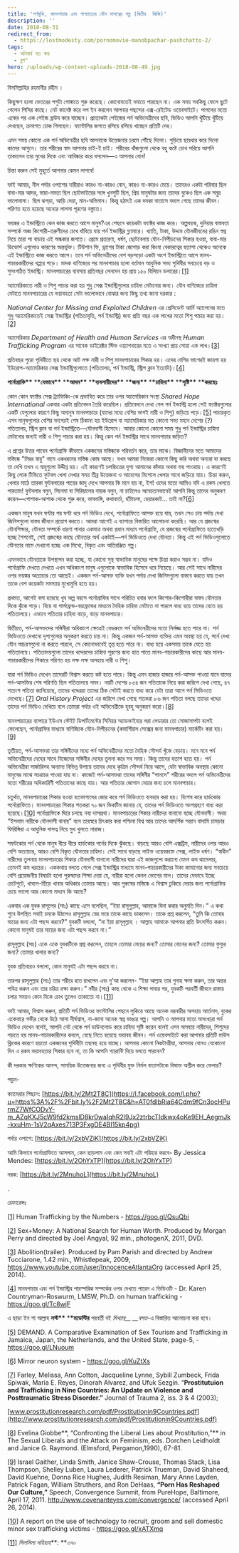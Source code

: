 ```yaml
---
title: 'পর্ণমুভি, মানবপাচার এবং পাশ্চাত্যের যৌন দাসত্বের গল্প (দ্বিতীয়  কিস্তি)'
description: ''
date: 2018-08-31
redirect_from:
  - https://lostmodesty.com/pornomovie-manobpachar-pashchatto-2/
tags:
  - অনিবার্য যত ক্ষয়
  - ব্লগ"
hero: /uploads/wp-content-uploads-2018-08-49.jpg
---
```


বিসমিল্লাহির রহমানীর রহীম ।

কিছুক্ষণ হলো ভেতরের পশুটা গোঙ্গাতে শুরু করেছে। কোনোমতেই দমাতে পারছেন না। এক সময় সবকিছু ফেলে ছুটে গেলেন পিসির কাছে। নেট কানেক্ট করে লগ ইন করলেন আপনার পছন্দের এক্স-রেইটেড ওয়েবসাইটে। পাগলের মতো একের পর এক পেইজ ব্রাউয করে যাচ্ছেন। প্রত্যেকটা পেইজের পর্ন অভিনেত্রীদের ছবি, ভিডিও আপনি খুঁটিয়ে খুঁটিয়ে দেখছেন, ক্রমাগত ঢোক গিলছেন। ফ্যান্টাসির জগতে রসিয়ে রসিয়ে খাচ্ছেন প্রতিটি দেহ।

এমন সময় কোনো এক পর্ন অভিনেত্রীর ছবি আপনাকে উত্তেজনার চরমে পৌঁছে দিলো। পুড়িয়ে ছারখার করে দিলো কামের আগুনে। তার শরীরের স্বাদ আপনার চাই-ই চাই। শরীরের খাঁজগুলো থেকে বহু কষ্টে চোখ সরিয়ে আপনি তাকালেন তার মুখের দিকে এবং আবিষ্কার করে বসলেন—এ আপনার বোন!

চিন্তা করুন সেই মুহূর্তে আপনার কেমন লাগবে!

ভাই আমার, নীল পর্দার ওপাশের নারীরাও কারও না-কারও বোন, কারও না-কারও মেয়ে। তাদেরও একটা পরিবার ছিল বাবা-মার আদর, মায়া-মমতা ছিল ছোটভাইয়ের সঙ্গে খুনসুটি ছিল, প্রিয় মানুষটার জন্য তাদের বুকেও ছিল এক সমুদ্র ভালোবাসা। ছিল ঝগড়া, আড়ি দেয়া, মান-অভিমান। কিন্তু হঠাৎই এক দমকা বাতাসে বদলে গেছে তাদের জীবন। পরিণত হতে হয়েছে অন্যের লালসা পূরণের বস্তুতে।

ভয়ঙ্কর এ ইন্ডাস্ট্রিতে কেন কাজ করতে আসে মানুষ?এর পেছনে কয়েকটা ফ্যাক্টর কাজ করে। অল্পবয়স্ক, দুনিয়ার বাস্তবতা সম্পর্কে অজ্ঞ কিশোরী-তরুণীদের চোখ ধাঁধিয়ে যায় পর্ন ইন্ডাস্ট্রির গ্ল্যামারে। খ্যাতি, টাকা, উদ্দাম যৌনজীবনের রঙিন স্বপ্ন নিয়ে তারা পা বাড়ায় এই অন্ধকার জগতে। প্রেমে প্রতারণা, ধর্ষণ, ছোটবেলায় যৌন-নিপীড়নের শিকার হওয়া, বাবা-মার ডিভোর্স এগুলোও কারণের অন্তর্ভুক্ত। টিউশান ফি, ড্রাগের টাকা জোগাড় করা কিংবা বেকারত্বের হতাশা থেকেও অনেকে এই ইন্ডাস্ট্রিতে কাজ করতে আসে। তবে পর্ন অভিনেত্রীদের বেশ বড়সড়ো একটা অংশ ইন্ডাস্ট্রিতে আসে মানব-পাচারকারীদের খপ্পরে পড়ে। মাদক বাণিজ্যের পর মানবপাচার হলো বর্তমান আধুনিক সভ্য পৃথিবীর সবচেয়ে বড় ও সুসংগঠিত ইন্ডাস্ট্রি। মানবপাচারের ব্যবসায় প্রতিবছর লেনদেন হয় প্রায় ১৫০ বিলিয়ন ডলারের।[\[1\]](https://www.blogger.com/blogger.g?blogID=606604752833102909#_ftn1)

অ্যামেরিকাতে নারী ও শিশু পাচার করা হয় শুধু সেক্স ইন্ডাস্ট্রিগুলোর চাহিদা মেটানোর জন্য। যৌন বাণিজ্যের চাহিদা মেটাতে মানবপাচারের যে ভয়াবহতা সেটা ভালোভাবে বোঝার জন্য কিছু তথ্য জানা দরকার :

_National Center for Missing and Exploited Children_ এর প্রেসিডেন্ট আর্নি অ্যালেনের মতে শুধু অ্যামেরিকাতেই সেক্স ইন্ডাস্ট্রির (পতিতাবৃত্তি, পর্ন ইন্ডাস্ট্রি) জন্য প্রতি বছর এক লাখের মতো শিশু পাচার করা হয়।[\[2\]](https://www.blogger.com/blogger.g?blogID=606604752833102909#_ftn2)

অ্যামেরিকার _Department of Health and Human Services_ এর অধীনস্থ _Human Trafficking Program_ এর সাবেক ডাইরেক্টর স্টিভ ওয়্যাগনারের মতে এ সংখ্যা প্রায় সোয়া এক লাখ।[\[3\]](https://www.blogger.com/blogger.g?blogID=606604752833102909#_ftn3)

প্রতিবছর পুরো পৃথিবীতে ছয় থেকে আট লক্ষ নারী ও শিশু মানবপাচারের শিকার হয়। এদের বেশির ভাগেরই জায়গা হয় ইউরোপ-অ্যামেরিকার সেক্স ইন্ডাস্ট্রিগুলোতে (পতিতালয়, পর্ন ইন্ডাস্ট্রি, স্ট্রিপ ক্লাব ইত্যাদি)।[\[4\]](https://www.blogger.com/blogger.g?blogID=606604752833102909#_ftn4)

**পর্নোগ্রাফি\*\*** \***\*যেভাবে\*\*** \***\*আদম\*\*** \***\*ব্যবসায়ীদের\*\*** \***\*জন্য\*\*** \***\*চাহিদা\*\*** \***\*সৃষ্টি\*\*** \***\*করছেঃ**

কোন কোন ফ্যাক্টর সেক্স ট্র্যাফিকিং-কে প্রভাবিত করে তার ওপর অ্যামেরিকান সংস্থা _Shared Hope International_ একবার একটা প্রতিবেদন তৈরি করেছিল। প্রতিবেদনে দেখা গেল পর্ন ইন্ডাস্ট্রি হলো সেই ফ্যাক্টরগুলোর একটি যেগুলোর কারণে কিছু অমানুষ মানবপাচারে (যাদের মধ্যে বেশির ভাগই নারী ও শিশু) জড়িয়ে পড়ে।[\[5\]](https://www.blogger.com/blogger.g?blogID=606604752833102909#_ftn5) পাচারকৃত এসব মানুষগুলোর বেশির ভাগেরই শেষ ঠিকানা হয় ইউরোপ বা অ্যামেরিকার মত কোনো সভ্য মহান দেশের (?) পতিতালয়, স্ট্রিপ ক্লাব বা পর্ন ইন্ডাস্ট্রিতে—যৌনদাসী হিসেবে। আবার কোনো কোনো সময় শুধু পর্ন ইন্ডাস্ট্রির চাহিদা মেটানোর জন্যই নারী ও শিশু পাচার করা হয়। কিন্তু কেন পর্ন ইন্ডাস্ট্রির সাথে মানবপাচার জড়িত?

এ প্রশ্নের উত্তর পাবেন পর্নোগ্রাফি কীভাবে একজনের মস্তিষ্ককে পরিবর্তন করে, তার মাঝে। বিজ্ঞানীদের মতে আমাদের মস্তিষ্কে "মিরর স্নায়ু" নামে একধরনের মস্তিষ্ক কোষ আছে। যখন আমরা নিজেরা কোনো কিছু করি অথবা অন্যরা যা করছে তা দেখি তখন এ স্নায়ুগুলো উদ্দীপ্ত হয়। এই কারণেই চলচ্চিত্রের দৃশ্য আমাদের কাঁদায় অথবা ভয় পাওয়ায়। এ কারণেই কিছু লোক টিভিতে ফুটবল খেলা দেখার সময় তীব্র উত্তেজনা ও আবেগের মিশেলে খেলার সাথে জড়িয়ে যায়। চিন্তা করুন, খেলার মাঠে তারকা ফুটবলারের পায়ের জাদু দেখে আপনার কি মনে হয় না, ইশ! ওদের মতো আমিও যদি এ রকম খেলতে পারতাম! ফুটবলার বলুন, সিনেমা বা সিরিয়ালের নায়ক বলুন, না চাইলেও অবেচতনভাবেই আপনি কিন্তু তাদের অনুকরণ করেন—পোশাক-আশাক থেকে শুরু করে, ভাবভঙ্গি, কথাবার্তা, হাঁটাচলা, হেয়ারকাট... তাই না?[\[6\]](https://www.blogger.com/blogger.g?blogID=606604752833102909#_ftn6)

একজন মানুষ যখন ঘণ্টার পর ঘণ্টা ধরে পর্ন ভিডিও দেখে, পর্নোগ্রাফিতে আসক্ত হয়ে যায়, তখন সেও চায় পর্দায় দেখা জিনিসগুলো বাস্তব জীবনে প্রয়োগ করতে। আমরা আগেই এ ব্যাপারে বিস্তারিত আলোচনা করেছি। আর যে প্রজন্মের যৌনশিক্ষার, যৌনতা সম্পর্কে ধারণা পাবার একমাত্র অথবা প্রধান মাধ্যম পর্নোগ্রাফি, যে প্রজন্মের পর্নোগ্রাফিতে হাতেখড়ি হচ্ছে শৈশবেই, সেই প্রজন্মের কাছে যৌনতার অর্থ একটাই—পর্ন ভিডিওতে দেখা যৌনতা। কিন্তু এই পর্ন ভিডিওগুলোতে যৌনতার নামে দেখানো হচ্ছে এক মিথ্যে, বিকৃত এবং অতিরঞ্জিত গল্প।

এমনভাবে যৌনতাকে উপস্থাপন করা হচ্ছে, যা কোনো সুস্থ স্বাভাবিক মানুষের পক্ষে চিন্তা করাও সম্ভব না। যদিও পর্নোগ্রাফি দেখতে দেখতে এখন অধিকাংশ মানুষ এগুলোকে স্বাভাবিক হিসেবে ধরে নিয়েছে। আর সেই সাথে নারীদের ওপর ভয়ঙ্কর অত্যাচার তো আছেই। একজন পর্ন-আসক্ত ব্যক্তি যখন পর্দায় দেখা জিনিসগুলো বাস্তবে করতে যায় তখন তাকে বেশ কয়েকটা সমস্যার মুখোমুখি হতে হয়।

প্রথমত, আগেই বলা হয়েছে খুব অল্প বয়সে পর্নোগ্রাফির সাথে পরিচিত হবার ফলে কিশোর-কিশোরীরা বাস্তব যৌনতার দিকে ঝুঁকে পড়ে। বিয়ে বা গার্লফ্রেন্ড-বয়ফ্রেন্ডের মাধ্যমে দৈহিক চাহিদা মেটাতে না পারলে বাধ্য হয়ে তাদের যেতে হয় পতিতালয়ে। এভাবে পতিতার চাহিদা বাড়ে, বাড়ে মানবপাচার।

দ্বিতীয়ত, পর্ন-আসক্তদের সঙ্গিনীরা অধিকাংশ ক্ষেত্রেই বেডরুমে পর্ন অভিনেত্রীদের মতো নির্লজ্জ হতে পারে না। পর্ন ভিডিওতে দেখানো দৃশ্যগুলোর অনুকরণ করতে চায় না। কিন্তু একজন পর্ন-আসক্ত ব্যক্তির এমন অবস্থা হয় যে, পর্নে দেখা যৌন আচরণগুলো না করতে পারলে, সে কোনোভাবেই তৃপ্ত হতে পারে না। বাধ্য হয়ে একসময় তাকে যেতে হয় পতিতালয়ে। পতিতালয়গুলো তাদের খদ্দেরদের চাহিদা পূরণের জন্য হাত পাতে মানব-পাচারকারীদের কাছে আর মানব-পাচারকারীদের শিকারে পরিণত হয় লক্ষ লক্ষ অসহায় নারী ও শিশু।

যারা পর্ন ভিডিও দেখেন তাদেরটি বিশ্বাস করতে কষ্ট হতে পারে। কিন্তু এমন হাজার হাজার পর্ন-আসক্ত পাওয়া যাবে যাদের পর্ন-আসক্তির শেষ পরিণতি ছিল পতিতালয়ে গমন। নয়টি দেশের ৮৫৪ জন পতিতাকে নিয়ে করা জরিপে দেখা গেছে, ৪৭ শতাংশ পতিতা জানিয়েছে, তাদের খদ্দেররা তাদের ঠিক সেটাই করতে বাধ্য করে যেটা তারা আগে পর্ন ভিডিওতে দেখেছে।[\[7\]](https://www.blogger.com/blogger.g?blogID=606604752833102909#_ftn7) _Oral History Project_ এর জরিপে দেখা গেছে শতকরা ৮৬ জন পতিতা বলছে তাদের খদ্দের তাদের পর্ন ভিডিও দেখিয়ে বলে তোমরা পর্দার ওই অভিনেত্রীকে হুবহু অনুকরণ করো।[\[8\]](https://www.blogger.com/blogger.g?blogID=606604752833102909#_ftn8)

মানবপাচারের ব্যাপারে ইউএস স্টেইট ডিপার্টমেন্টের সিনিয়র অ্যাডভাইযার লরা লেডারার তো সোজাসাপটা বলেই ফেলেছেন, পর্নোগ্রাফির মাধ্যমে বাণিজ্যিক যৌন-নিপীড়নের (কমার্শিয়াল সেক্সের জন্য মানবপাচার) মার্কেটিং করা হয়।[\[9\]](https://www.blogger.com/blogger.g?blogID=606604752833102909#_ftn9)

তৃতীয়ত, পর্ন-আসক্তরা তার সঙ্গিনীদের মধ্যে পর্ন অভিনেত্রীদের মতো দৈহিক সৌন্দর্য খুঁজে বেড়ায়। মনে মনে পর্ন অভিনেত্রীদের দেহের সাথে নিজেদের সঙ্গিনীর দেহের তুলনা করে সব সময়। কিন্তু তাদের হতাশ হতে হয়। পর্ন অভিনেত্রীরা সার্জারিসহ অন্যান্য বিভিন্ন উপায়ে তাদের দেহে কৃত্রিম সৌন্দর্য নিয়ে আসে, যেটা স্বাভাবিক অবস্থায় কোনো মানুষের মাঝে সচরাচর পাওয়া যায় না। কাজেই পর্ন-আসক্তরা তাদের সঙ্গিনীর “পানসে” শরীরের বদলে পর্ন অভিনেত্রীদের মতো শরীরের অধিকারিণী পতিতাদের কাছে যায়। আর পতিতার জোগান দেয়ার জন্য চলে মানবপাচার।

চতুর্থত, মানবপাচারের শিকার হওয়া হতভাগ্যদের জোর করে পর্ন ভিডিওতে ব্যবহার করা হয়। বিশেষ করে হার্ডকোর পর্নোগ্রাফিতে। মানবপাচারের শিকার শতকরা ৭০ জন ভিকটিম জানায় যে, তাদের পর্ন ভিডিওতে অংশগ্রহণে বাধ্য করা হয়েছে।[\[10\]](https://www.blogger.com/blogger.g?blogID=606604752833102909#_ftn10) পর্নোগ্রাফিকে ঘিরে চলছে নব্য দাসপ্রথা। মানবপাচারের শিকার নারীদের বানানো হচ্ছে যৌনদাসী। অথচ “ইসলাম নারীকে যৌনদাসী বানায়” বলে তারস্বরে চিৎকার করা পশ্চিমা বিশ্ব আর তাদের আদর্শিক সন্তান বাদামি চামড়ার ফিরিঙ্গিরা এ আধুনিক দাসত্ব নিয়ে মুখ খুলতে নারাজ।

সফটকোর পর্ন থেকে মানুষ ধীরে ধীরে হার্ডকোর পর্নের দিকে ঝুঁকছে। বাড়ছে আরও বেশি এক্সট্রিম, নারীদের ওপর আরও বেশি অত্যাচার, আরও বেশি বিকৃত যৌনতার চাহিদা। সেই সাথে বাড়ছে লাইভ ওয়েবক্যাম সেক্স, লাইভ ধর্ষণ। “স্বাধীন” নারীদের তুলনায় মানবপাচারের শিকার যৌনদাসী বানানো নারীদের দ্বারা এই কাজগুলো করানো যেমন কম ঝামেলার, তেমনই কম খরচের। এককথায় বলতে গেলে সেক্স ইন্ডাস্ট্রির মাধ্যমে মানব-পাচারকারীদের টাকা কামানোর জন্য সবচেয়ে বেশি প্রয়োজনীয় বিষয়টা হলো পুরুষদের শিক্ষা দেয়া যে, নারীরা হলো কেবল ভোগের মাল। তাদের যেভাবে ইচ্ছে চেটেপুটে, খাবলে-ছিঁড়ে খাবার অধিকার তোমার আছে। আর পুরুষের মস্তিষ্কে এ বিশ্বাস ঢুকিয়ে দেয়ার জন্য পর্নোগ্রাফির চেয়ে ভালো আর কোনো মাধ্যম কি আছে?

একবার এক যুবক রাসূলের (সাঃ) কাছে এসে বলেছিল, “ইয়া রাসূলুল্লাহ, আমাকে যিনা করার অনুমতি দিন।” এ কথা শুনে উপস্থিত সবাই চমকে উঠলেও রাসূলুল্লাহ স্নেহ ভরে তাকে কাছে ডাকলেন। তাকে প্রশ্ন করলেন, “তুমি কি তোমার মায়ের জন্য এটা পছন্দ করবে?” যুবকটি বললো, “না ইয়া রাসূলুল্লাহ । আল্লাহ আমাকে আপনার প্রতি উৎসর্গিত করুন। কোনো মানুষই তার মায়ের জন্য এটা পছন্দ করবে না।”

রাসূলুল্লাহ (সাঃ) একে একে যুবকটিকে প্রশ্ন করলেন, তাহলে তোমার মেয়ের জন্য? তোমার বোনের জন্য? তোমার ফুফুর জন্য? তোমার খালার জন্য?

যুবক প্রতিবারও বললো, কোন মানুষই এটা পছন্দ করবে না।

তারপর রাসূলুল্লাহ (সাঃ) তার শরীরে হাত রাখলেন এবং দু’আ করলেন- “ইয়া আল্লাহ তার গুনাহ ক্ষমা করুন, তার অন্তর পবিত্র করুন এবং তার চরিত্র রক্ষা করুন।” নবীর (সাঃ) কাছ থেকে এ শিক্ষা পাবার পর, যুবকটি পরবর্তী জীবনে রাস্তায় চলার সময়ও কোন দিকে চোখ তুলেও তাকাতো না।[\[11\]](https://www.blogger.com/blogger.g?blogID=606604752833102909#_ftn11)

ভাই আমার, বিশ্বাস করুন, প্রতিটি পর্ন ভিডিওর ফ্যান্টাসির পেছনে লুকিয়ে আছে অনেক নরনারীর অসহায় আর্তনাদ, বুকের একেবারে গভীর থেকে উঠে আসা দীর্ঘশ্বাস, না-জানা অনেক স্বপ্ন ভাঙার গল্প। আপনি ও আপনার মতো অসংখ্যরা পর্ন ভিডিও দেখেন বলেই, আপনি নেট থেকে পর্ন ডাউনলোড করে চাহিদা সৃষ্টি করেন বলেই এসব অসহায় নারীদের, শিশুদের পড়তে হয় মানব-পাচারকারীদের কবলে, বেছে নিতে হয়েছে ভয়াবহ জীবন। পর্ন ওয়েবসাইটে করা আপনার প্রতিটি মাউস ক্লিকের কারণে হয়তো একজনের পৃথিবীটা তছনছ হয়ে যাচ্ছে। আপনার কোনো নিকটাত্মীয়া, আপনার বোনও যেকোনো দিন এ রকম ভয়াবহতার শিকার হবে না, তা কি আপনি গ্যারান্টি দিয়ে বলতে পারবেন?

কী দরকার ক্ষণিকের আনন্দ, সাময়িক উত্তেজনার জন্য এ পৃথিবীর মুক্ত নির্মল বাতাসটাকে বিষাক্ত অশ্লীল করে ফেলার?

পড়ুন-

ক্যামেরার পিছনে: [https://bit.ly/2Mt2T8C](https://l.facebook.com/l.php?u=https%3A%2F%2Fbit.ly%2F2Mt2T8C&h=AT0fdIbRia64Cdm9fCn3ocHPurmZ7WfCODvY-m_AZqKXJ5cW9fd2kmslD8kr0waIqhR2l9Jx2ztrbcTIdkwx4oKe9EH_AegmJk-kxuHm-1sV2qAxes713P3FxgDE4BI15kp4pg)

পর্দার ওপাশে: [https://bit.ly/2xbVZiK](https://bit.ly/2xbVZiK)

আমি কিভাবে পর্নোগ্রাফিতে আসলাম, কেন ছাড়লাম এবং কেন সবাই এটা পরিহার করবে- By Jessica Mendes: [https://bit.ly/2OhYxTP](https://bit.ly/2OhYxTP)

নরক: [https://bit.ly/2MnuhoL](https://bit.ly/2MnuhoL)

.

রেফারেন্সঃ

[\[1\]](https://www.blogger.com/blogger.g?blogID=606604752833102909#_ftnref1) Human Trafficking by the Numbers - https://goo.gl/QsuQbi

[\[2\]](https://www.blogger.com/blogger.g?blogID=606604752833102909#_ftnref2) Sex+Money: A National Search for Human Worth. Produced by Morgan Perry and directed by Joel Angyal, 92 min., photogenX, 2011, DVD.

[\[3\]](https://www.blogger.com/blogger.g?blogID=606604752833102909#_ftnref3) Abolition(trailer). Produced by Pam Parish and directed by Andrew Tucciarone, 1.42 min., Whistlepeak, 2009, https://www.youtube.com/user/InnocenceAtlantaOrg (accessed April 25, 2014).

[\[4\]](https://www.blogger.com/blogger.g?blogID=606604752833102909#_ftnref4) মানবপাচার এবং পর্ন ইন্ডাস্ট্রির পারস্পরিক সম্পর্কের ওপর দেখতে পারেন এ ভিডিওটি - Dr. Karen Countryman-Roswurm, LMSW, Ph.D. on human trafficking - https://goo.gl/Tc8wjF

এ ছাড়া ইন শা আল্লাহ **লস্ট\*\*** \***\*মডেস্টির** পরবর্তী বই _মিথ্যায়\_\_ \_\_বসত_-এ বিস্তারিত আলোচনা করা হবে।

[\[5\]](https://www.blogger.com/blogger.g?blogID=606604752833102909#_ftnref5) DEMAND. A Comparative Examination of Sex Tourism and Trafficking in Jamaica, Japan, the Netherlands, and the United State, page-5, - https://goo.gl/LNuoum

[\[6\]](https://www.blogger.com/blogger.g?blogID=606604752833102909#_ftnref6) Mirror neuron system - https://goo.gl/KuZtXs

[\[7\]](https://www.blogger.com/blogger.g?blogID=606604752833102909#_ftnref7) Farley, Melissa, Ann Cotton, Jacqueline Lynne, Sybill Zumbeck, Frida Spiwak, Maria E. Reyes, Dinorah Alvarez, and Ufuk Sezgin. “**Prostitutuion and Trafficking in Nine Countries: An Update on Violence and Posttraumatic Stress Disorder.”** Journal of Trauma 2, iss. 3 & 4 (2003);

[www.prostitutionresearch.com/pdf/Prostitutionin9Countries.pdf](http://www.prostitutionresearch.com/pdf/Prostitutionin9Countries.pdf)

[\[8\]](https://www.blogger.com/blogger.g?blogID=606604752833102909#_ftnref8) Evelina Giobbe**, “Confronting the Liberal Lies about Prostitution,”** in The Sexual Liberals and the Attack on Feminism, eds. Dorchen Leidholdt and Janice G. Raymond. (Elmsford, Pergamon,1990), 67-81.

[\[9\]](https://www.blogger.com/blogger.g?blogID=606604752833102909#_ftnref9) Israel Gaither, Linda Smith, Janice Shaw-Crouse, Thomas Stack, Lisa Thompson, Shelley Luben, Laura Lederer, Patrick Trueman, David Shaheed, David Kuehne, Donna Rice Hughes, Judith Resiman, Mary Anne Layden, Patrick Fagan, William Struthers, and Ron DeHaas, **“Porn Has Reshaped Our Culture,”** Speech, Convergence Summit, from PureHope, Baltimore, April 17, 2011. http://www.covenanteyes.com/convergence/ (accessed April 26, 2014).

[\[10\]](https://www.blogger.com/blogger.g?blogID=606604752833102909#_ftnref10) A report on the use of technology to recruit, groom and sell domestic minor sex trafficking victims - https://goo.gl/xATXmq

[\[11\]](https://www.blogger.com/blogger.g?blogID=606604752833102909#_ftnref11) _সিলসিলা সহিহাহ**: **৩৭০_
